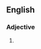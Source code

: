 ==English==

===Adjective===
{{en-adj|head=[[postero]]-[[lateral]]}}

# {{alternative spelling of|posterolateral}}